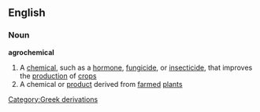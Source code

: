 ==English==
===Noun===
'''agrochemical'''
#A [[chemical]], such as a [[hormone]], [[fungicide]], or [[insecticide]], that improves the [[production]] of [[crop]]s
#A chemical or [[product]] derived from [[farm]]ed [[plant]]s
[[Category:Greek derivations]]